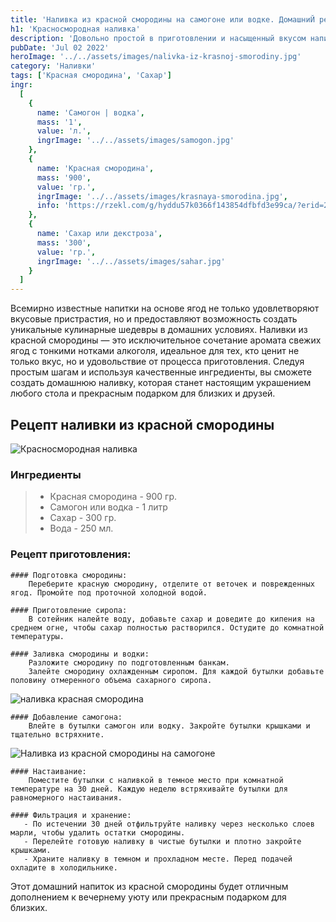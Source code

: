 ```yaml
---
title: 'Наливка из красной смородины на самогоне или водке. ДомашниЙ рецепт'
h1: 'Красносмородная наливка'
description: 'Довольно простой в приготовлении и насыщенный вкусом напиток, красносмородная наливка является отличным выбором для тех, кто хочет насладиться ароматом и вкусом свежих ягод в каждом глотке.'
pubDate: 'Jul 02 2022'
heroImage: '../../assets/images/nalivka-iz-krasnoj-smorodiny.jpg'
category: 'Наливки'
tags: ['Красная смородина', 'Сахар']
ingr:
  [
    {
      name: 'Самогон | водка',
      mass: '1',
      value: 'л.',
      ingrImage: '../../assets/images/samogon.jpg'
    },
    {
      name: 'Красная смородина',
      mass: '900',
      value: 'гр.',
      ingrImage: '../../assets/images/krasnaya-smorodina.jpg',
      info: 'https://rzekl.com/g/hyddu57k0366f143854dfbfd3e99ca/?erid=25H8d7vbP8SRTvH4QP3RzP&ulp=https%3A%2F%2Fmegamarket.ru%2Fcatalog%2F%3Fq%3D%25D0%25BA%25D1%2580%25D0%25B0%25D1%2581%25D0%25BD%25D0%25B0%25D1%258F%2520%25D1%2581%25D0%25BC%25D0%25BE%25D1%2580%25D0%25BE%25D0%25B4%25D0%25B8%25D0%25BD%25D0%25B0'
    },
    {
      name: 'Сахар или декстроза',
      mass: '300',
      value: 'гр.',
      ingrImage: '../../assets/images/sahar.jpg'
    }
  ]
---
```



Всемирно известные напитки на основе ягод не только удовлетворяют вкусовые пристрастия, но и предоставляют возможность создать уникальные кулинарные шедевры в домашних условиях. Наливки из красной смородины — это исключительное сочетание аромата свежих ягод с тонкими нотками алкоголя, идеальное для тех, кто ценит не только вкус, но и удовольствие от процесса приготовления. Следуя простым шагам и используя качественные ингредиенты, вы сможете создать домашнюю наливку, которая станет настоящим украшением любого стола и прекрасным подарком для близких и друзей.

## Рецепт наливки из красной смородины

<Image src={img1} formats='avif' alt='Красносмородная наливка' />

### Ингредиенты

> - Красная смородина - 900 гр.
> - Самогон или водка - 1 литр
> - Сахар - 300 гр.
> - Вода - 250 мл.

### Рецепт приготовления:

    #### Подготовка смородины:
        Переберите красную смородину, отделите от веточек и поврежденных ягод. Промойте под проточной холодной водой.

    #### Приготовление сиропа:
        В сотейник налейте воду, добавьте сахар и доведите до кипения на среднем огне, чтобы сахар полностью растворился. Остудите до комнатной температуры.

    #### Заливка смородины и водки:
        Разложите смородину по подготовленным банкам.
        Залейте смородину охлажденным сиропом. Для каждой бутылки добавьте половину отмеренного объема сахарного сиропа.

<Image src={img2} formats='avif' alt='наливка красная смородина' />

    #### Добавление самогона:
        Влейте в бутылки самогон или водку. Закройте бутылки крышками и тщательно встряхните.

<Image src={img3} formats='avif' alt='Наливка из красной смородины на самогоне' />

    #### Настаивание:
        Поместите бутылки с наливкой в темное место при комнатной температуре на 30 дней. Каждую неделю встряхивайте бутылки для равномерного настаивания.

    #### Фильтрация и хранение:
       - По истечении 30 дней отфильтруйте наливку через несколько слоев марли, чтобы удалить остатки смородины.
       - Перелейте готовую наливку в чистые бутылки и плотно закройте крышками.
       - Храните наливку в темном и прохладном месте. Перед подачей охладите в холодильнике.

Этот домашний напиток из красной смородины будет отличным дополнением к вечернему уюту или прекрасным подарком для близких.
